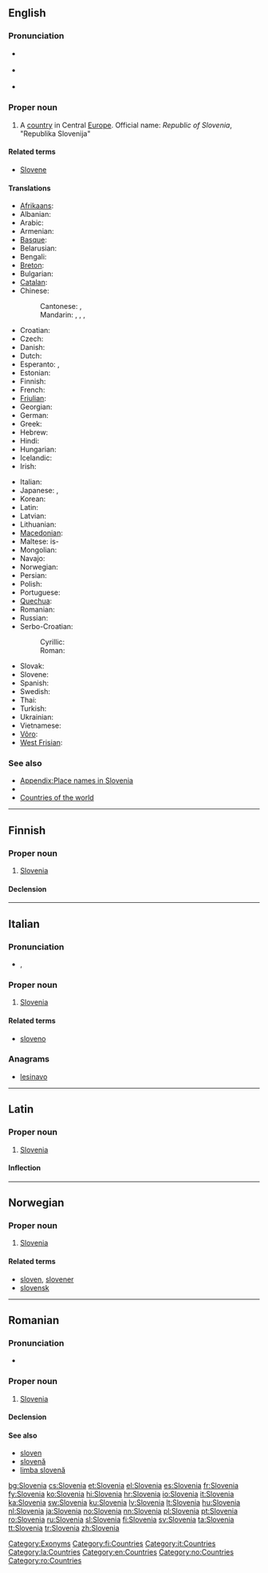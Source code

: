 {{wikipedia}}
{{also|slovenia}}
==English==

===Pronunciation===
* {{a|UK}} {{IPA|/sləʊˈviː.ni.ə/|/sləʊˈviːn.jə/}}
* {{a|US}} {{IPA|/sloʊˈvi.ni.ə/|/sloʊˈvin.jə/}}
* {{audio|en-us-Slovenia.ogg|Audio (US)}}

===Proper noun===
{{en-proper noun}}

# A [[country]] in Central [[Europe]]. Official name: ''Republic of Slovenia'', "Republika Slovenija"

====Related terms====
* [[Slovene]]

====Translations====
{{trans-top|country in Europe}}
* [[Afrikaans]]: {{t|af|Slowenië|xs=Afrikaans}}
* Albanian: {{t|sq|Slloveni|xs=Albanian}}
* Arabic: {{t|ar|سلوفينيا|f|tr=slufiiniya}}
* Armenian: {{t-|hy|Սլովենիա|tr=Slovenia}}
* [[Basque]]: {{t+|eu|Eslovenia|xs=Basque}}
* Belarusian: {{t|be|Славенія|f|tr=Slavénija|xs=Belarusian}}
* Bengali: {{t|bn|স্লোভেনিয়া|sc=Beng|xs=Bengali}}
* [[Breton]]: {{t-|br|Slovenia|xs=Breton}}
* Bulgarian: {{t+|bg|Словения|f|tr=Slovénija}}
* [[Catalan]]: {{t+|ca|Eslovènia}}
* Chinese:
*: Cantonese: {{tø|yue|斯洛維尼亞|sc=Hani|xs=Cantonese}}, {{tø|yue|斯洛维尼亚|sc=Hant}}
*: Mandarin: {{t-|cmn|斯洛文尼亞|sc=Hani}}, {{t-|cmn|斯洛文尼亚|tr=Sīluòwénníyǎ|sc=Hani}}, {{qualifier|Taiwan}} {{t|cmn|斯洛維尼亞|sc=Hani}}, {{t|cmn|斯洛维尼亚|tr=Sīluòwéiníyǎ|sc=Hani}}
* Croatian: {{t+|hr|Slovenija|f}}
* Czech: {{t+|cs|Slovinsko|n}}
* Danish: {{t+|da|Slovenien}}
* Dutch: {{t+|nl|Slovenië|n}}
* Esperanto: {{t-|eo|Slovenio|xs=Esperanto}}, {{t-|eo|Slovenujo|xs=Esperanto}}
* Estonian: {{t+|et|Sloveenia}}
* Finnish: {{t+|fi|Slovenia}}
* French: {{t+|fr|Slovénie|f}}
* [[Friulian]]: {{tø|fur|Slovenie|xs=Friulian}}
* Georgian: {{t|ka|სლოვენია|tr=slovenia|sc=Geor|xs=Georgian}}
* German: {{t+|de|Slowenien|n}}
* Greek: {{t+|el|Σλοβενία|f|tr=Slovenía}}
* Hebrew: {{t+|he|סלובניה}}
* Hindi: {{t|hi|स्लोवेनिया|tr=slōvēniyā|xs=Hindi}}
* Hungarian: {{t+|hu|Szlovénia}}
* Icelandic: {{t+|is|Slóvenía|f}}
* Irish: {{t|ga|An tSlóvéin|xs=Irish}}
{{trans-mid}}
* Italian: {{t+|it|Slovenia|f}}
* Japanese: {{t+|ja|スロヴェニア|tr=Surovenia}}, {{t+|ja|スロベニア|tr=Surobenia}}
* Korean: {{t+|ko|슬로베니아|tr=Seullobenia|sc=Hang}}
* Latin: {{t-|la|Slovenia}}
* Latvian: {{t|lv|Slovēnija|f|xs=Latvian}}
* Lithuanian: {{t+|lt|Slovėnija|xs=Lithuanian}}
* [[Macedonian]]: {{t+|mk|Словенија|f|tr=Slovenija}}
* Maltese: is-{{t|mt|Slovenja|xs=Maltese}}
* Mongolian: {{t|mn|Словени|tr=Slovéni|sc=Cyrl|xs=Mongolian}}
* Navajo: {{tø|nv|Słobíín bikéyah}}
* Norwegian: {{t+|no|Slovenia}}
* Persian: {{t|fa|اسلوونی}}
* Polish: {{t+|pl|Słowenia|f}}
* Portuguese: {{t+|pt|Eslovénia|f}}
* [[Quechua]]: {{t-|qu|Isluwinya|xs=Quechua}}
* Romanian: {{t+|ro|Slovenia|f}}
* Russian: {{t-|ru|Словения|f|tr=Slovénija}}
* Serbo-Croatian:
*: Cyrillic: {{t|sh|Словенија|f|alt=Сло̀ве̄нија|sc=Cyrl|xs=Serbo-Croatian}}
*: Roman: {{t|sh|Slovenija|f|alt=Slòvēnija|xs=Serbo-Croatian}}
* Slovak: {{t-|sk|Slovinsko}}
* Slovene: {{t+|sl|Slovenija|f}}
* Spanish: {{t+|es|Eslovenia|f}}
* Swedish: {{t+|sv|Slovenien|c}}
* Thai: {{t|th|สโลวีเนีย|tr=sà-lŏh-wee-nia}}
* Turkish: {{t+|tr|Slovenya}}
* Ukrainian: {{t|uk|Словенія|f|tr=Slovénija|xs=Ukrainian}}
* Vietnamese: {{t-|vi|Slovenia|xs=Vietnamese}}
* [[Võro]]: {{tø|fiu-vro|Sloveeniä|xs=Võro}}
* [[West Frisian]]: {{t|fy|Sloveenje}}
{{trans-bottom}}

===See also===
* [[Appendix:Place names in Slovenia]]
* {{list|en|countries of Europe}}
* [[Appendix:Countries of the world|Countries of the world]]

[[Category:Exonyms]]

----

==Finnish==
{{wikipedia|lang=fi}}

===Proper noun===
{{infl|fi|proper noun}}

# [[#English|Slovenia]]

====Declension====
{{fi-decl-kulkija|Sloveni|nopl=1}}

[[Category:fi:Countries]]

----

==Italian==
{{wikipedia|lang=it}}

===Pronunciation===
* {{IPA|/zloˈvɛnja/|lang=it}}, {{SAMPA|/zlo"vEnja/|lang=it}}

===Proper noun===
{{it-proper noun|g=f}}

# [[#English|Slovenia]]

====Related terms====
* [[sloveno]]

===Anagrams===
* [[lesinavo#Italian|lesinavo]]

[[Category:it:Countries]]

----

==Latin==

===Proper noun===
{{la-proper noun|Slovenia|Sloveniae|Sloveniae|f|first}}

# [[#English|Slovenia]]

====Inflection====
{{la-decl-1st-loc|Sloveni}}

[[Category:la:Countries]]

----

==Norwegian==

===Proper noun===
{{infl|no|proper noun}}

# [[#English|Slovenia]]

====Related terms====
* [[sloven]], [[slovener]]
* [[slovensk]]

[[Category:en:Countries]]
[[Category:no:Countries]]

----

==Romanian==

===Pronunciation===
* {{IPA|[sloˈve.ni.a]|lang=ro}}

===Proper noun===
{{infl|ro|proper noun|gender=f}}

# [[#English|Slovenia]]

====Declension====
{{ro-country|gend=f|Sloveniei}}

====See also====
* [[sloven]]
* [[slovenă]]
* [[limba slovenă]]

[[Category:ro:Countries]]

[[bg:Slovenia]]
[[cs:Slovenia]]
[[et:Slovenia]]
[[el:Slovenia]]
[[es:Slovenia]]
[[fr:Slovenia]]
[[fy:Slovenia]]
[[ko:Slovenia]]
[[hi:Slovenia]]
[[hr:Slovenia]]
[[io:Slovenia]]
[[it:Slovenia]]
[[ka:Slovenia]]
[[sw:Slovenia]]
[[ku:Slovenia]]
[[lv:Slovenia]]
[[lt:Slovenia]]
[[hu:Slovenia]]
[[nl:Slovenia]]
[[ja:Slovenia]]
[[no:Slovenia]]
[[nn:Slovenia]]
[[pl:Slovenia]]
[[pt:Slovenia]]
[[ro:Slovenia]]
[[ru:Slovenia]]
[[sl:Slovenia]]
[[fi:Slovenia]]
[[sv:Slovenia]]
[[ta:Slovenia]]
[[tt:Slovenia]]
[[tr:Slovenia]]
[[zh:Slovenia]]